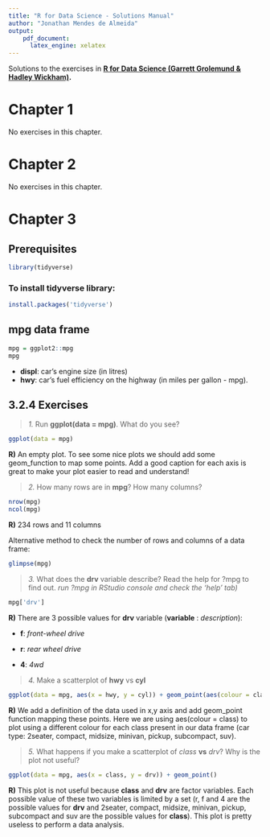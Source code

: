 ```yaml
---
title: "R for Data Science - Solutions Manual"
author: "Jonathan Mendes de Almeida"
output:
    pdf_document:
      latex_engine: xelatex
---
```


Solutions to the exercises in __[R for Data Science (Garrett Grolemund & Hadley Wickham)](http://r4ds.had.co.nz/index.html).__

# Chapter 1
No exercises in this chapter.

# Chapter 2
No exercises in this chapter.

# Chapter 3
## Prerequisites

```r
library(tidyverse)
```

### To install tidyverse library:

```r
install.packages('tidyverse')
```

## mpg data frame

```r
mpg = ggplot2::mpg
mpg
```

* **displ**: car's engine size (in litres)
* **hwy**: car's fuel efficiency on the highway (in miles per gallon - mpg).

## 3.2.4 Exercises
> *1.* Run **ggplot(data = mpg)**. What do you see?

```r
ggplot(data = mpg)
```

**R)** An empty plot. To see some nice plots we should add some geom_function to map some points. Add a good caption for each axis is great to make your plot easier to read and understand!

> *2.* How many rows are in **mpg**? How many columns?

```r
nrow(mpg)
ncol(mpg)
```

**R)** 234 rows and 11 columns


Alternative method to check the number of rows and columns of a data frame:

```r
glimpse(mpg)
```


> *3.* What does the __drv__ variable describe? Read the help for ?mpg to find out.
_run ?mpg in RStudio console and check the 'help' tab)_

```r
mpg['drv']
```

**R)** There are 3 possible values for __drv__ variable (**variable** : _description_):
 
* **f**: _front-wheel drive_

* **r**: _rear wheel drive_

* **4**: _4wd_

> *4.* Make a scatterplot of **hwy** vs **cyl**

```r
ggplot(data = mpg, aes(x = hwy, y = cyl)) + geom_point(aes(colour = class))
```

**R)** We add a definition of the data used in x,y axis and add geom_point function mapping these points. Here we are using aes(colour = class) to plot using a different colour for each class present in our data frame (car type: 2seater, compact, midsize, minivan, pickup, subcompact, suv).

> *5.* What happens if you make a scatterplot of *class* __vs__ *drv*? Why is the plot not useful?

```r
ggplot(data = mpg, aes(x = class, y = drv)) + geom_point()
```

**R)** This plot is not useful because **class** and **drv** are factor variables. Each possible value of these two variables is limited by a set (r, f and 4 are the possible values for **drv**  and 2seater, compact, midsize, minivan, pickup, subcompact and suv are the possible values for **class**). This plot is pretty useless to perform a data analysis.









